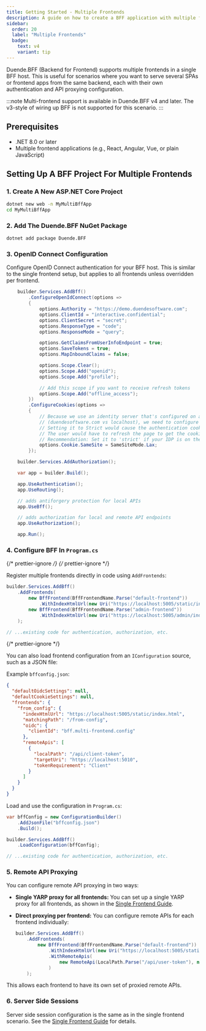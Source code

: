```yaml
---
title: Getting Started - Multiple Frontends
description: A guide on how to create a BFF application with multiple frontends. 
sidebar:
  order: 20
  label: "Multiple Frontends"
  badge:
    text: v4
    variant: tip
---
```


Duende.BFF (Backend for Frontend) supports multiple frontends in a single BFF host. This is useful for scenarios where you want to serve several SPAs or frontend apps from the same backend, each with their own authentication and API proxying configuration.

:::note
Multi-frontend support is available in Duende.BFF v4 and later. The v3-style of wiring up BFF is not supported for this scenario.
:::

## Prerequisites

- .NET 8.0 or later
- Multiple frontend applications (e.g., React, Angular, Vue, or plain JavaScript)

## Setting Up A BFF Project For Multiple Frontends

### 1. Create A New ASP.NET Core Project

```sh
dotnet new web -n MyMultiBffApp
cd MyMultiBffApp
```

### 2. Add The Duende.BFF NuGet Package

```sh
dotnet add package Duende.BFF
```

### 3. OpenID Connect Configuration

Configure OpenID Connect authentication for your BFF host. This is similar to the single frontend setup, but applies to all frontends unless overridden per frontend.

```csharp
    builder.Services.AddBff()
        .ConfigureOpenIdConnect(options =>
        {
            options.Authority = "https://demo.duendesoftware.com";
            options.ClientId = "interactive.confidential";
            options.ClientSecret = "secret";
            options.ResponseType = "code";
            options.ResponseMode = "query";

            options.GetClaimsFromUserInfoEndpoint = true;
            options.SaveTokens = true;
            options.MapInboundClaims = false;

            options.Scope.Clear();
            options.Scope.Add("openid");
            options.Scope.Add("profile");

            // Add this scope if you want to receive refresh tokens
            options.Scope.Add("offline_access");
        })
        .ConfigureCookies(options =>
        {
            // Because we use an identity server that's configured on a different site
            // (duendesoftware.com vs localhost), we need to configure the SameSite property to Lax.
            // Setting it to Strict would cause the authentication cookie not to be sent after logging in.
            // The user would have to refresh the page to get the cookie.
            // Recommendation: Set it to 'strict' if your IDP is on the same site as your BFF.
            options.Cookie.SameSite = SameSiteMode.Lax;
        });

    builder.Services.AddAuthorization();

    var app = builder.Build();

    app.UseAuthentication();
    app.UseRouting();

    // adds antiforgery protection for local APIs
    app.UseBff();

    // adds authorization for local and remote API endpoints
    app.UseAuthorization();

    app.Run();
```
### 4. Configure BFF In `Program.cs`

{/* prettier-ignore */}
<Tabs syncKey="bffFrontendConfig">
  {/* prettier-ignore */}
  <TabItem label="Static">

  Register multiple frontends directly in code using `AddFrontends`:

  ```csharp
  builder.Services.AddBff()
      .AddFrontends(
          new BffFrontend(BffFrontendName.Parse("default-frontend"))
              .WithIndexHtmlUrl(new Uri("https://localhost:5005/static/index.html")),
          new BffFrontend(BffFrontendName.Parse("admin-frontend"))
              .WithIndexHtmlUrl(new Uri("https://localhost:5005/admin/index.html"))
      );
  
  // ...existing code for authentication, authorization, etc.
  ```

  </TabItem>
  {/* prettier-ignore */}
  <TabItem label="From Config">

  You can also load frontend configuration from an `IConfiguration` source, such as a JSON file:

  Example `bffconfig.json`:

  ```json
  {
    "defaultOidcSettings": null,
    "defaultCookieSettings": null,
    "frontends": {
      "from_config": {
        "indexHtmlUrl": "https://localhost:5005/static/index.html",
        "matchingPath": "/from-config",
        "oidc": {
          "clientId": "bff.multi-frontend.config"
        },
        "remoteApis": [
          {
            "localPath": "/api/client-token",
            "targetUri": "https://localhost:5010",
            "tokenRequirement": "Client"
          }
        ]
      }
    }
  }
  ```

  Load and use the configuration in `Program.cs`:

  ```csharp
  var bffConfig = new ConfigurationBuilder()
      .AddJsonFile("bffconfig.json")
      .Build();

  builder.Services.AddBff()
      .LoadConfiguration(bffConfig);
  
  // ...existing code for authentication, authorization, etc.
  ```

  </TabItem>
</Tabs>


### 5. Remote API Proxying

You can configure remote API proxying in two ways:

- **Single YARP proxy for all frontends:**
  You can set up a single YARP proxy for all frontends, as shown in the [Single Frontend Guide](/bff/getting-started/single-frontend#5-adding-remote-apis).

- **Direct proxying per frontend:**
  You can configure remote APIs for each frontend individually:

  ```csharp
  builder.Services.AddBff()
      .AddFrontends(
          new BffFrontend(BffFrontendName.Parse("default-frontend"))
              .WithIndexHtmlUrl(new Uri("https://localhost:5005/static/index.html"))
              .WithRemoteApis(
                  new RemoteApi(LocalPath.Parse("/api/user-token"), new Uri("https://localhost:5010"))
              )
      );
  ```

This allows each frontend to have its own set of proxied remote APIs.

### 6. Server Side Sessions

Server side session configuration is the same as in the single frontend scenario. See the [Single Frontend Guide](/bff/getting-started/single-frontend#6-adding-server-side-sessions) for details.
